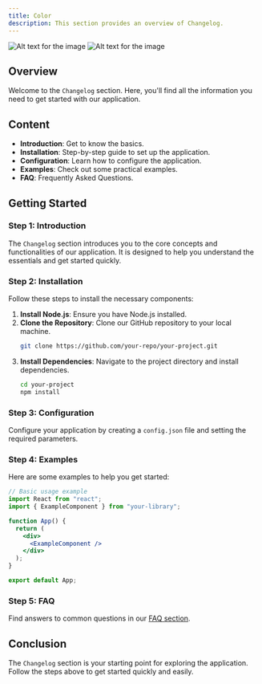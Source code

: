 ```yaml
---
title: Color
description: This section provides an overview of Changelog.
---
```


![Alt text for the image](https://gitlab.com/unaivan/assets/-/raw/master/energeek/design/web/colors.webp)
![Alt text for the image](https://gitlab.com/unaivan/assets/-/raw/master/energeek/design/web/colors-alternative_neon.webp)

## Overview

Welcome to the `Changelog` section. Here, you'll find all the information you need to get started with our application.

## Content

- **Introduction**: Get to know the basics.
- **Installation**: Step-by-step guide to set up the application.
- **Configuration**: Learn how to configure the application.
- **Examples**: Check out some practical examples.
- **FAQ**: Frequently Asked Questions.

## Getting Started

### Step 1: Introduction

The `Changelog` section introduces you to the core concepts and functionalities of our application. It is designed to help you understand the essentials and get started quickly.

### Step 2: Installation

Follow these steps to install the necessary components:

1. **Install Node.js**: Ensure you have Node.js installed.
2. **Clone the Repository**: Clone our GitHub repository to your local machine.
   ```bash
   git clone https://github.com/your-repo/your-project.git
   ```
3. **Install Dependencies**: Navigate to the project directory and install dependencies.
   ```bash
   cd your-project
   npm install
   ```

### Step 3: Configuration

Configure your application by creating a `config.json` file and setting the required parameters.

### Step 4: Examples

Here are some examples to help you get started:

```jsx
// Basic usage example
import React from "react";
import { ExampleComponent } from "your-library";

function App() {
  return (
    <div>
      <ExampleComponent />
    </div>
  );
}

export default App;
```

### Step 5: FAQ

Find answers to common questions in our [FAQ section](#).

## Conclusion

The `Changelog` section is your starting point for exploring the application. Follow the steps above to get started quickly and easily.
